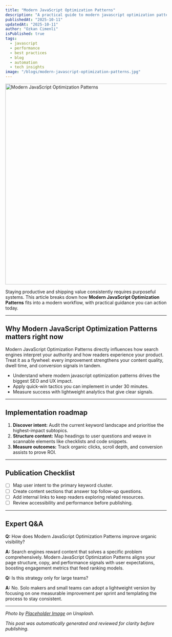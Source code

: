 ```yaml
---
title: "Modern JavaScript Optimization Patterns"
description: "A practical guide to modern javascript optimization patterns for modern developers."
publishedAt: "2025-10-11"
updatedAt: "2025-10-11"
author: "Ozkan Cimenli"
isPublished: true
tags:
  - javascript
  - performance
  - best practices
  - blog
  - automation
  - tech insights
image: "/blogs/modern-javascript-optimization-patterns.jpg"
---
```


<Image
  src="/blogs/modern-javascript-optimization-patterns.jpg"
  width="1200"
  height="628"
  alt="Modern JavaScript Optimization Patterns"
  priority
  sizes="100vw"
/>

Staying productive and shipping value consistently requires purposeful systems. This article breaks down how **Modern JavaScript Optimization Patterns** fits into a modern workflow, with practical guidance you can action today.

---

## Why Modern JavaScript Optimization Patterns matters right now

Modern JavaScript Optimization Patterns directly influences how search engines interpret your authority and how readers experience your product. Treat it as a flywheel: every improvement strengthens your content quality, dwell time, and conversion signals in tandem.

- Understand where modern javascript optimization patterns drives the biggest SEO and UX impact.
- Apply quick-win tactics you can implement in under 30 minutes.
- Measure success with lightweight analytics that give clear signals.

---

## Implementation roadmap

1. **Discover intent:** Audit the current keyword landscape and prioritise the highest-impact subtopics.
2. **Structure content:** Map headings to user questions and weave in scannable elements like checklists and code snippets.
3. **Measure outcomes:** Track organic clicks, scroll depth, and conversion assists to prove ROI.

---

## Publication Checklist

- [ ] Map user intent to the primary keyword cluster.
- [ ] Create content sections that answer top follow-up questions.
- [ ] Add internal links to keep readers exploring related resources.
- [ ] Review accessibility and performance before publishing.

---

## Expert Q&A

**Q:** How does Modern JavaScript Optimization Patterns improve organic visibility?

**A:** Search engines reward content that solves a specific problem comprehensively. Modern JavaScript Optimization Patterns aligns your page structure, copy, and performance signals with user expectations, boosting engagement metrics that feed ranking models.

**Q:** Is this strategy only for large teams?

**A:** No. Solo makers and small teams can adopt a lightweight version by focusing on one measurable improvement per sprint and templating the process to stay consistent.


---

_Photo by [Placeholder Image](https://github.com/ozkancimenli/lafoule-m/blob/main/scripts/generate-blog.js) on Unsplash._

_This post was automatically generated and reviewed for clarity before publishing._
